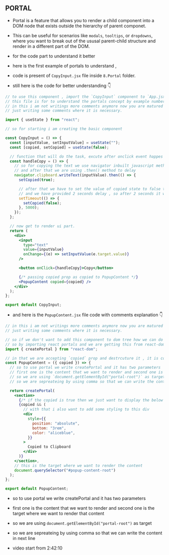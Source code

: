 ## PORTAL

- Portal is a feature that allows you to render a child component into a DOM node that exists outside the hierarchy of parent componet.
- This can be useful for scenarios like `modals`, `tooltips`, or `dropdowns`, where you want to break out of the ususal parent-child structure and render in a different part of the DOM.

- for the code part to understand it better
- here is the first example of portals to understand ,
- code is present of `CopyInput.jsx` file inside `8.Portal` folder.
- still here is the code for better understanding 👇

```jsx
// to use this component , import the `CopyInput` component to `App.jsx` file.
// this file is for to understand the portals concept by example number 1.
// in this i am not writings more comments anymore now you are matured enough and now you can understand the useState better.
// just writing some comments where it is necessary.

import { useState } from "react";

// so for starting i am creating the basic component

const CopyInput = () => {
  const [inputValue, setInputValue] = useState("");
  const [copied, setCopied] = useState(false);

  // function that will do the task, excute after onclick event happes on button
  const handleCopy = () => {
    // so for copying the text we use navigator inbuilt javascript method/function
    // and after that we are using .then() method to delay
    navigator.clipboard.writeText(inputValue).then(() => {
      setCopied(true);

      // after that we have to set the value of copied state to false to copy the text again or upadating the ui
      // and we have provided 2 seconds delay , so after 2 seconds it will make the setCopied state false
      setTimeout(() => {
        setCopied(false);
      }, 5000);
    });
  };

  // now get to render ui part.
  return (
    <div>
      <input
        type="text"
        value={inputValue}
        onChange={(e) => setInputValue(e.target.value)}
      />

      <button onClick={handleCopy}>Copy</button>

      {/* passing copied prop as copied to PopupContent */}
      <PopupContent copied={copied} />
    </div>
  );
};

export default CopyInput;
```

- and here is the `PopupContent.jsx` file code with comments explanation 👇

```jsx
// in this i am not writings more comments anymore now you are matured enough and now you can understand the useState better.
// just writing some comments where it is necessary.

// so if we don't want to add this component to dom tree how we can do that
// so by importing react portals and we are getting this from react-dom
import { createPortal } from "react-dom";

// in that we are accepting `copied` prop and destrcuture it , it is coming from `CopyInput.jsx` file
const PopupContent = ({ copied }) => {
  // so to use portal we write createPortal and it has two parameters
  // first one is the content that we want to render and second one is the target where we want to render that content
  // so we are using `document.getElementById("portal-root")` as target
  // so we are sepreateing by using comma so that we can write the content in next line

  return createPortal(
    <section>
      {/* if the copied is true then we just want to display the below ui */}
      {copied && (
        // with that i also want to add some styling to this div
        <div
          style={{
            position: "absolute",
            bottom: "3rem",
            color: "aliceblue",
          }}
        >
          Copied to Clipboard
        </div>
      )}
    </section>,
    // this is the target where we want to render the content
    document.querySelector("#popup-content-root")
  );
};

export default PopupContent;
```

- so to use portal we write createPortal and it has two parameters
- first one is the content that we want to render and second one is the target where we want to render that content
- so we are using `document.getElementById("portal-root")` as target
- so we are sepreateing by using comma so that we can write the content in next line

- video start from 2:42:10

